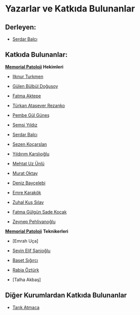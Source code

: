 # Yazarlar ve Katkıda Bulunanlar {.unnumbered}

## Derleyen:

-   [Serdar Balcı](https://www.serdarbalci.com)

## Katkıda Bulunanlar:

[**Memorial Patoloji**](https://patoloji.memorial.com.tr/) **Hekimleri**

-   [Ilknur
    Turkmen](https://www.memorial.com.tr/en/doctors/ilknur-turkmen-1975)

-   [Gülen Bülbül
    Doğusoy](https://www.memorial.com.tr/doktorlar/gulen-bulbul-dogusoy)

-   [Fatma Aktepe](https://www.memorial.com.tr/doktorlar/fatma-aktepe)

-   [Türkan Atasever
    Rezanko](https://www.memorial.com.tr/doktorlar/turkan-atasever-rezanko)

-   [Pembe Gül
    Güneş](https://www.memorial.com.tr/doktorlar/pembe-gul-gunes)

-   [Şemsi Yıldız](https://www.memorial.com.tr/doktorlar/semsi-yildiz)

-   [Serdar Balcı](https://www.memorial.com.tr/doktorlar/serdar-balci)

-   [Sezen
    Koçarslan](https://www.memorial.com.tr/doktorlar/sezen-kocarslan)

-   [Yıldırım
    Karslıoğlu](https://www.memorial.com.tr/doktorlar/yildirim-karslioglu)

-   [Mehtat Uz
    Ünlü](https://www.memorial.com.tr/doktorlar/mehtat-uz-unlu)

-   [Murat Oktay](https://www.memorial.com.tr/doktorlar/murat-oktay)

-   [Deniz
    Bayçelebi](https://www.memorial.com.tr/doktorlar/deniz-baycelebi)

-   [Emre Karakök](https://www.memorial.com.tr/doktorlar/emre-karakok)

-   [Zuhal Kuş
    Sılav](https://www.memorial.com.tr/doktorlar/zuhal-kus-silav)

-   [Fatma Gülgün Sade
    Koçak](https://www.memorial.com.tr/doktorlar/fatma-gulgun-sade-kocak)

-   [Zeynep
    Pehlivanoğlu](https://www.memorial.com.tr/doktorlar/zeynep-pehlivanoglu)

[**Memorial Patoloji**](https://patoloji.memorial.com.tr/)
**Teknikerleri**

-   \[Emrah Uça\]

-   [Şevin Elif
    Şanioğlu](https://www.linkedin.com/in/%C5%9Fevin-elif-%C5%9Fanio%C4%9Flu-99449a1b0/)

-   [Baset
    Sığırcı](https://www.linkedin.com/in/baset-s%C4%B1%C4%9F%C4%B1rc%C4%B1-aa2406141/)

-   [Rabia
    Öztürk](https://www.linkedin.com/in/rabia-%C3%B6zt%C3%BCrk-4989b3151/)

-   \[Talha Akbaş\]


## Diğer Kurumlardan Katkıda Bulunanlar

-    [Tarık Atmaca](https://github.com/veterinarypathology3d)


